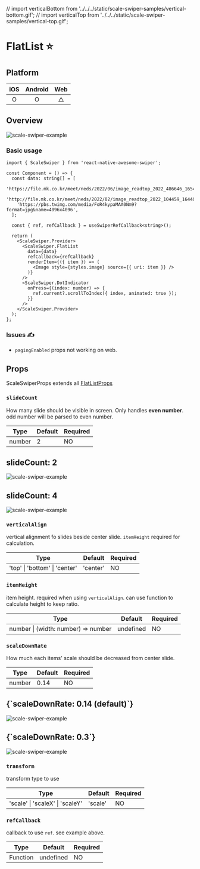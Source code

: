 // import verticalBottom from '../../../static/scale-swiper-samples/vertical-bottom.gif';
// import verticalTop from '../../../static/scale-swiper-samples/vertical-top.gif';

# FlatList ⭐️

## Platform

| iOS | Android | Web |
| :-: | :-----: | :-: |
|  O  |    O    |  △  |

## Overview

<div className="sample-gif">
  <img src={gif} className="sample-gif-img" alt="scale-swiper-example" />
</div>

### Basic usage

```tsx title="ScaleSwiper.tsx"
import { ScaleSwiper } from 'react-native-awesome-swiper';

const Component = () => {
  const data: string[] = [
    'https://file.mk.co.kr/meet/neds/2022/06/image_readtop_2022_486646_16541333805062545.jpg',
    'http://file.mk.co.kr/meet/neds/2022/02/image_readtop_2022_104459_16440258224937758.jpg',
    'https://pbs.twimg.com/media/FoR4kypaMAA0Nm9?format=jpg&name=4096x4096',
  ];

  const { ref, refCallback } = useSwiperRefCallback<string>();

  return (
    <ScaleSwiper.Provider>
      <ScaleSwiper.FlatList
        data={data}
        refCallback={refCallback}
        renderItem={({ item }) => (
          <Image style={styles.image} source={{ uri: item }} />
        )}
      />
      <ScaleSwiper.DotIndicator
        onPress={(index: number) => {
          ref.current?.scrollToIndex({ index, animated: true });
        }}
      />
    </ScaleSwiper.Provider>
  );
};
```

### Issues ✍️

- `pagingEnabled` props not working on web.

## Props

ScaleSwiperProps extends all [FlatListProps](https://reactnative.dev/docs/flatlist)

### `slideCount`

How many slide should be visible in screen. Only handles **even number**. odd number will be parsed to even number.

| Type   | Default | Required |
| ------ | ------- | -------- |
| number | 2       | NO       |

<div className="sample-gif sample-gif-grid">
  <div className="sample-gif-box">
    <h2>slideCount: 2</h2>
    <img src={basic} className="sample-gif-img" alt="scale-swiper-example" />
  </div>
  <div className="sample-gif-box">
    <h2>slideCount: 4</h2>
    <img src={slide4} className="sample-gif-img" alt="scale-swiper-example" />
  </div>
</div>

### `verticalAlign`

vertical alignment fo slides beside center slide. `itemHeight` required for calculation.

| Type                          | Default  | Required |
| ----------------------------- | -------- | -------- |
| 'top' \| 'bottom' \| 'center' | 'center' | NO       |

### `itemHeight`

item height. required when using `verticalAlign`. can use function to calculate height to keep ratio.

| Type                                | Default   | Required |
| ----------------------------------- | --------- | -------- |
| number \| (width: number) => number | undefined | NO       |

### `scaleDownRate`

How much each items' scale should be decreased from center slide.

| Type   | Default | Required |
| ------ | ------- | -------- |
| number | 0.14    | NO       |

<div className="sample-gif sample-gif-grid">
  <div className="sample-gif-box">
    <h2>{`scaleDownRate: 0.14 (default)`}</h2>
    <img src={basic} className="sample-gif-img" alt="scale-swiper-example" />
  </div>
  <div className="sample-gif-box">
    <h2>{`scaleDownRate: 0.3`}</h2>
    <img
      src={scaleDown}
      className="sample-gif-img"
      alt="scale-swiper-example"
    />
  </div>
</div>

### `transform`

transform type to use

| Type                            | Default | Required |
| ------------------------------- | ------- | -------- |
| 'scale' \| 'scaleX' \| 'scaleY' | 'scale' | NO       |

### `refCallback`

callback to use `ref`. see example above.

| Type     | Default   | Required |
| -------- | --------- | -------- |
| Function | undefined | NO       |
